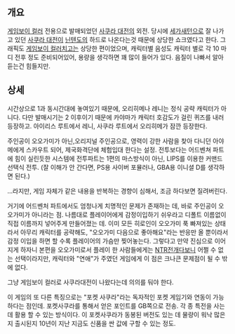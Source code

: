 == 개요 ==

[[게임보이 컬러]] 전용으로 발매되었던 [[사쿠라 대전]]의 외전.
당시에 [[세가새턴]]으로 잘 나가고 있던 [[사쿠라 대전]]이 [[닌텐도]]의 하드로 나온다는것
때문에 상당한 쇼크였다고 한다.
그래픽도 [[게임보이 컬러]]치고는 상당한 편이었으며, 캐릭터별 음성도 캐릭터 별로 각 10 마디 전후 정도 준비되어있어, 용량을 생각하면 꽤 많이 들어가 있다. 
음질이 나빠서 알아듣는건 힘들지만.
 
== 상세 ==

시간상으로 1과 동시간대에 놓여있기 때문에, 오리히메나 레니는 정식 공략 캐릭터가 아니다.
다만 발매시기는 2 이후이기 때문에 카야마가 캐릭터 호감도가 걸린 퀴즈를 내러 등장하고. 아이리스 루트에서 레니, 사쿠라 루트에서 오리히메가 잠깐 등장한다.

주인공이 오오가미가 아닌,오리지널 주인공으로, 영력이 강한 사람을 찾아 다니던 아야메에게 스카우트 되어, 제국화격단에 체험입대 한다는 설정.
전투보다는 어드벤쳐 파트에 힘이 실린듯한 시스템에 전투파트는 
1편의 마스방식이 아닌, LIPS를 이용한 커맨드 선택식 전투.
(잘 이해가 안 간다면, PS용 사이버 포뮬러나, GBA용 이니셜 D를 생각하면 된다.)

...라지만, 게임 자체가 같은 내용을 반복하는 경향이 심해서, 조금 하다보면 
질려버린다.

거기에 어드벤처 파트에서도 엄청나게 치명적인 문제가 존재하는 데, 바로 주인공이 오오가미가 아니라는 점. 나름대로 플레이어에게 감정이입하기 쉬우라고 디폴트 이름없이 직접 이름까지 넣어주게 만들어졌는 데. 
이미 모든 히로인이 오오가미 푹 빠져있는 상태라서 아무리 캐릭터를 공략해도, "오오가미 다음으로 좋아해요"라는 반응만 올 뿐이라서 감정 이입을 하면 할 수록 플레이어의 가슴만 찢어놓는다. 그렇다고 만약 진심으로 이어지게 하자니 본편을 오오가미로서 플레이 한 사람들에게는 [[NTR]]전개다보니 어쩔 수 없는 선택이라지만, 캐릭터와 "연애"가 주였던 게임에게 이 점은 크나큰 문제점이 될 수 밖에 없다.

그냥 게임보이 컬러로 사쿠라대전이 나왔다는데 의의를 둬야 한다.

이 게임의 또 다른 특징으로는 "포켓 사쿠라"라는 독자적인 포켓 게임기와 연동이 가능하다는 점인데. 포켓사쿠라를 통해서 얻은 포인트를 GB쪽으로 전송. 각 종 특전을 사는 데 활용 할 수 있는 방식이다. 이 포켓사쿠라가 동봉된 버전도 있는 데 물량이 워낙 많은 지 출시된지 10년이 지난 지금도 신품을 싼 값에 구할 수 있는 정도.
